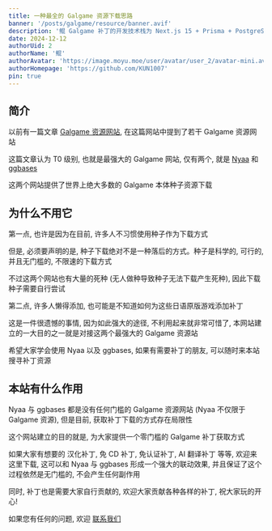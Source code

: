 ```yaml
---
title: 一种最全的 Galgame 资源下载思路
banner: '/posts/galgame/resource/banner.avif'
description: '鲲 Galgame 补丁的开发技术栈为 Next.js 15 + Prisma + PostgreSQL + PM2 + Cloudflare Tunnel + S3 Object Storage'
date: 2024-12-12
authorUid: 2
authorName: '鲲'
authorAvatar: 'https://image.moyu.moe/user/avatar/user_2/avatar-mini.avif'
authorHomepage: 'https://github.com/KUN1007'
pin: true
---
```


## 简介

以前有一篇文章 [Galgame 资源网站](https://www.kungal.com/zh-cn/topic/1223), 在这篇网站中提到了若干 Galgame 资源网站

这篇文章认为 T0 级别, 也就是最强大的 Galgame 网站, 仅有两个, 就是 [Nyaa](https://sukebei.nyaa.si/?f=0&c=1_3&q=) 和 [ggbases](https://www.ggbases.com/)

这两个网站提供了世界上绝大多数的 Galgame 本体种子资源下载

## 为什么不用它

第一点, 也许是因为在目前, 许多人不习惯使用种子作为下载方式

但是, 必须要声明的是, 种子下载绝对不是一种落后的方式。种子是科学的, 可行的, 并且无门槛的, 不限速的下载方式

不过这两个网站也有大量的死种 (无人做种导致种子无法下载产生死种), 因此下载种子需要自行尝试

第二点, 许多人懒得添加, 也可能是不知道如何为这些日语原版游戏添加补丁

这是一件很遗憾的事情, 因为如此强大的途径, 不利用起来就非常可惜了, 本网站建立的一大目的之一就是对接这两个最强大的 Galgame 资源站

希望大家学会使用 Nyaa 以及 ggbases, 如果有需要补丁的朋友, 可以随时来本站搜寻补丁资源

## 本站有什么作用

Nyaa 与 ggbases 都是没有任何门槛的 Galgame 资源网站 (Nyaa 不仅限于 Galgame 资源), 但是目前, 获取补丁下载的方式存在局限性

这个网站建立的目的就是, 为大家提供一个零门槛的 Galgame 补丁获取方式

如果大家有想要的 汉化补丁, 免 CD 补丁, 免认证补丁, AI 翻译补丁 等等, 欢迎来这里下载, 这可以和 Nyaa 与 ggbases 形成一个强大的联动效果, 并且保证了这个过程依然是无门槛的, 不会产生任何副作用

同时, 补丁也是需要大家自行贡献的, 欢迎大家贡献各种各样的补丁, 祝大家玩的开心!

如果您有任何的问题, 欢迎 [联系我们](/about/notice/feedback)
